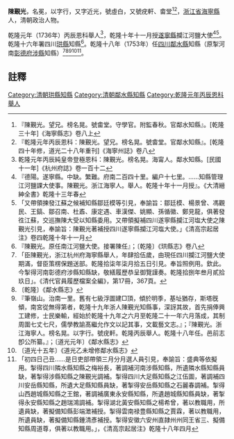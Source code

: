 {{明清人物信息框
| 姓名 = 陳覲光
| 原名 = 
| 圖片名稱=  
| 圖片大小 = 220px
| 圖片說明 =  
| 最高職務 = [[四川|四川]][[鄰水縣知縣|鄰水縣知縣]]
| 國家 = 大清
| 爵位 =
| 籍貫 = [[浙江省|浙江省]][[海寧縣|海寧縣]]
| 族裔 =  
| 旗籍 =  
| 字號 = 字近光，號畬堂，一號虛白
| 諡號 = 
| 出生日期 = 康熙四十二年癸未五月十七日（1703年6月30日）
| 出生地點 =
| 逝世日期 = 乾隆四十六年辛丑九月四日〔{{dda|1781|10|20|1703|6|30}}〕
| 逝世地點 = 
| 墓葬 = 青浦佘山仙廟東
| 配偶 = 華亭[[王頊齡|王頊齡]]謚文恭女、錢氏、顧氏
| 親屬 = 父[[陳世儁|陳世儁]]康熙四十五年丙戌科進士
| 出身 = 
*  庠生
*  乾隆元年丙辰恩科第九十六名舉人
| 經歷 = 
| 著作 =  
* 《鄰陽四時賦》以物阜民安時和年豐爲韻
* 《勸捐社榖約》
* 《長至前三日度凌雲領》
* 《渝城爽心閣晚眺》
* 遂寧《文昌宮記》
}}
'''陳覲光'''{{BD|1703年|6月30日|1781年|10月20日|}}，名冕，以字行，又字近光，號虛白，又號疣軒、畬堂<ref>『陳覲光。望兄。榜名晃。號畬堂。守學官。附監春秋。官鄰水知縣』。[乾隆三十年]《海寧縣志》卷八上</ref><ref>『乾隆元年丙辰恩科：陳覲光。望兄。榜名晃。號畬堂。官鄰水知縣』。[乾隆四十年修，道光二十八年重刊]《海寧州誌》卷八</ref>，[[浙江省|浙江省]][[海寧縣|海寧縣]]人，清朝政治人物。

乾隆元年（1736年）丙辰恩科舉人<ref>乾隆元年丙辰純皇帝登極恩科：陳覲光。榜名晃。海甯人。鄰水知縣。[民國十一年]《杭州府誌》卷一百十二</ref>，乾隆十年十一月授[[遂寧縣|遂寧縣]]攔江河鹽大使<ref>『德陽。遂寧縣。中缺。繁難。府南二百四十里。編户十七里。……知縣管理江河鹽課大使事。陳覲光。浙江海寧人。舉人。乾隆十年十一月授』。《大清縉紳全書》乾隆十三年春</ref><ref>「又帶領揀發江蘇之候補知縣鄒廷模等引見，奉諭旨：鄒廷模、楊景曾、馮觀民、王鎬、鄒召南、杜鼒、康定遇、車漢傑、姚顯、孫循徽、鄭見龍，俱著發徃江蘇，交巡撫陳大受以知縣委用。又帶領擬補四川遂寧縣攔江河塩大使之陳覲光引見，奉諭旨：陳覲光著補授四川遂寧縣攔江河塩大使。」《清高宗起居注》卷四乾隆十年十一月</ref>。乾隆十六年署四川[[珙縣|珙縣]]知縣<ref>『陳覲光。原任南江河鹽大使。接署陳任』；〔乾隆〕《珙縣志》卷八</ref>。乾隆十八年（1753年）任[[四川|四川]][[鄰水縣|鄰水縣]]知縣（原掣河南[[彰德府|彰德府]][[涉縣|涉縣]]知縣）<ref>「臣陳覲光，浙江杭州府海寧縣舉人，年肆拾伍歲，由現任四川攔江河鹽大使期滿，督臣策楞保題送部。乾隆拾柒年柒月拾五日引見。奉旨照例用。欽此。今掣得河南彰德府涉縣知縣缺，敬繕履歷恭呈御覽謹奏。乾隆拾捌年叁月貳拾玖日」。《清代官員履歷檔案全編》，第17冊，367頁。</ref><ref>〔乾隆〕《鄰水縣志》</ref><ref>『筆嶺山。治南一里。舊有七級浮圖建□頂，傾於明季，基址猶存，斯塔旣傾，南宮從無得第者，乾隆十九年浙人陳覲光知縣事，深訝其故，首先捐俸興工建修，士民樂輸，經始於乾隆十九年之六月至乾隆二十一年六月落成，其制周圍七丈七尺，儒學教諭髙繼允作文以記其事，文載藝文志。』；『陳覲光。浙江海寧人。榜名晃。以字行。號疣軒。乾隆丙辰舉人。乾隆十八年任。邑前志卽公所纂。』；〔道光元年〕《鄰水縣志》</ref><ref>〔道光十五年〕《道光乙未增修鄰水縣志》</ref><ref>「初四日己丑……是日吏部帶領三月分月選人員引見，奉諭旨：盛典等依擬用。掣得四川隣水縣知縣之梅裕長，著調補河南涉縣知縣，所遺隣水縣知縣員缺，著掣得涉縣知縣之陳覲光調補。掣得四川大足縣知縣之江伍圖，著調補四川安岳縣知縣，所遺大足縣知縣員缺，著掣得安岳縣知縣之石麗春調補。掣得山西趙城縣知縣之王錧，著調補廣東永安縣知縣，所遺趙城縣知縣員缺，著掣得永安縣知縣之趙瑞鴻調補。掣得湖北黃安縣知縣之楊希曾，著以教職用，所遺員缺，著擬備知縣彭端澂補授。掣得雲南禄豊縣知縣之賈霖，著以教職用，所遺員缺，著擬備知縣鍾清彥補授。掣得安徽六安州直隷州州同王省三、擬備知縣周道尊，俱著以教職用。」，《清高宗起居注》乾隆十八年四月</ref>。

==註釋==
{{reflist}}
{{清朝人物小作品}}
{{海寧陳氏}}
{{鄰水縣知縣}}
[[Category:清朝珙縣知縣|Category:清朝珙縣知縣]]
[[Category:清朝鄰水縣知縣|Category:清朝鄰水縣知縣]]
[[Category:乾隆元年丙辰恩科舉人|Category:乾隆元年丙辰恩科舉人]]